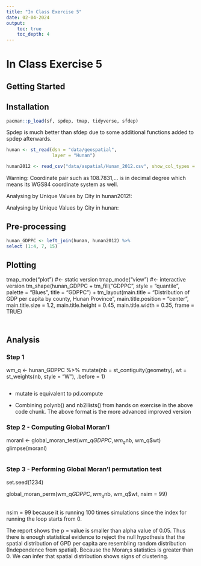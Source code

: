 ```yaml
---
title: "In Class Exercise 5"
date: 02-04-2024
output:
    toc: true
    toc_depth: 4
---
```

# In Class Exercise 5

## Getting Started

## Installation

```r
pacman::p_load(sf, spdep, tmap, tidyverse, sfdep)
```

Spdep is much better than sfdep due to some additional functions added to spdep afterwards.

```r
hunan <- st_read(dsn = "data/geospatial", 
                 layer = "Hunan")

hunan2012 <- read_csv("data/aspatial/Hunan_2012.csv", show_col_types = FALSE)
```

Warning: Coordinate pair such as 108.7831,... is in decimal degree which means its WGS84 coordinate system as well.

Analysing by Unique Values by City in hunan2012!:

Analysing by Unique Values by City in hunan:

## Pre-processing

```r
hunan_GDPPC <- left_join(hunan, hunan2012) %>%
select (1:4, 7, 15)
```

## Plotting

tmap_mode("plot") #<- static version
tmap_mode("view") #<- interactive version
tm_shape(hunan_GDPPC + 
           tm_fill("GDPPC", style = "quantile",
                    palette = "Blues",
                    title = "GDPPC") + 
         tm_layout(main.title = "Distribution of GDP per capita by county, Hunan Province",
                   main.title.position = "center",
                   main.title.size = 1.2,
                   main.title.height = 0.45,
                   main.title.width = 0.35,
                   frame = TRUE)

```r

    
```

# 

## Analysis

### Step 1
wm_q <- hunan_GDPPC %>%
mutate(nb = st_contiguity(geometry),
wt = st_weights(nb, style = "W"), .before = 1)

```r

```

-   mutate is equivalent to pd.compute

-   Combining polynb() and nb2llists() from hands on exercise in the above code chunk. The above format is the more advanced improved version

### Step 2 - Computing Global Moran'I

moranI <- global_moran_test(wm_q$GDPPC,
wm_q$nb,
wm_q$wt)
glimpse(moranI)

```r

```

### Step 3 - Performing Global Moran'I permutation test

set.seed(1234)

global_moran_perm(wm_q$GDPPC,
wm_q$nb,
wm_q$wt, 
nsim = 99)

```r

```

nsim = 99 because it is running 100 times simulations since the index for running the loop starts from 0.

The report shows the p = value is smaller than alpha value of 0.05. Thus there is enough statistical evidence to reject the null hypothesis that the spatial distribution of GPD per capita are resembling random distribution (Independence from spatial). Because the Moran;s statistics is greater than 0. We can infer that spatial distribution shows signs of clustering.

